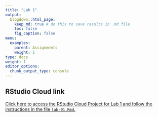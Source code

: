 ```yaml
---
title: "Lab 1"
output:
  blogdown::html_page:
    keep_md: true # do this to save results in .md file
    toc: false
    fig_caption: false
menu:
  examples:
    parent: Assignments
    weight: 1
type: docs
weight: 1
editor_options:
  chunk_output_type: console
---
```


## RStudio Cloud link

[Click here to access the RStudio Cloud Project for Lab 1 and follow the instructions in the file `lab-01.Rmd`.](https://rstudio.cloud/spaces/210747/project/3486884)

